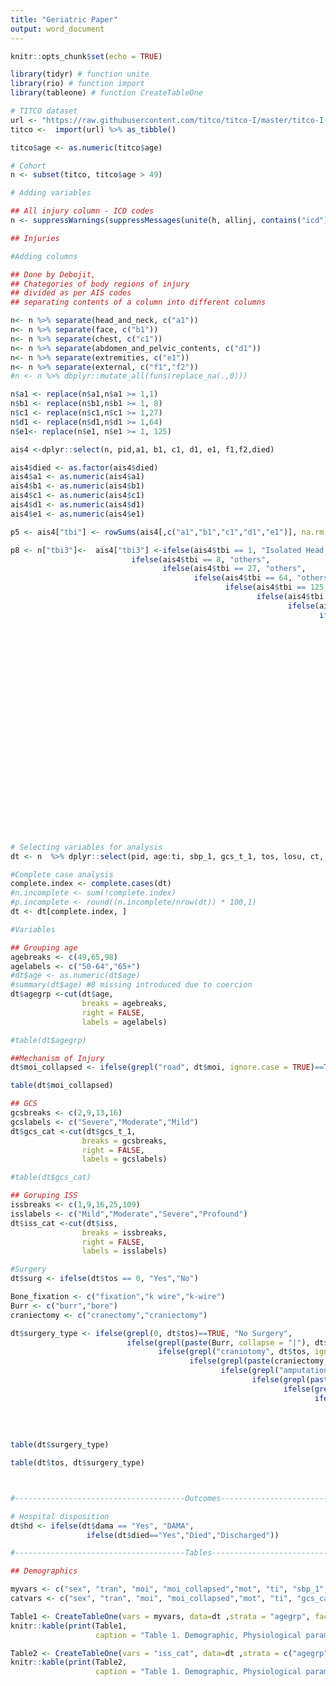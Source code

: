 ```yaml
---
title: "Geriatric Paper"
output: word_document
---
```


```r
knitr::opts_chunk$set(echo = TRUE)

library(tidyr) # function unite 
library(rio) # function import
library(tableone) # function CreateTableOne

```

```r

# TITCO dataset
url <- "https://raw.githubusercontent.com/titco/titco-I/master/titco-I-full-dataset-v1.csv"
titco <-  import(url) %>% as_tibble()

titco$age <- as.numeric(titco$age)

# Cohort
n <- subset(titco, titco$age > 49)

# Adding variables

## All injury column - ICD codes
n <- suppressWarnings(suppressMessages(unite(h, allinj, contains("icd"), sep = ",", remove = FALSE)))

## Injuries

#Adding columns

## Done by Debojit,
## Chategories of body regions of injury 
## divided as per AIS codes
## separating contents of a column into different columns

n<- n %>% separate(head_and_neck, c("a1"))
n<- n %>% separate(face, c("b1"))
n<- n %>% separate(chest, c("c1"))
n<- n %>% separate(abdomen_and_pelvic_contents, c("d1"))
n<- n %>% separate(extremities, c("e1"))
n<- n %>% separate(external, c("f1","f2"))
#n <- n %>% dbplyr::mutate_all(funs(replace_na(.,0)))

n$a1 <- replace(n$a1,n$a1 >= 1,1)
n$b1 <- replace(n$b1,n$b1 >= 1, 8)
n$c1 <- replace(n$c1,n$c1 >= 1,27)
n$d1 <- replace(n$d1,n$d1 >= 1,64)
n$e1<- replace(n$e1, n$e1 >= 1, 125)

ais4 <-dplyr::select(n, pid,a1, b1, c1, d1, e1, f1,f2,died)

ais4$died <- as.factor(ais4$died)
ais4$a1 <- as.numeric(ais4$a1)
ais4$b1 <- as.numeric(ais4$b1)
ais4$c1 <- as.numeric(ais4$c1)
ais4$d1 <- as.numeric(ais4$d1)
ais4$e1 <- as.numeric(ais4$e1)

p5 <- ais4["tbi"] <- rowSums(ais4[,c("a1","b1","c1","d1","e1")], na.rm = T)

p8 <- n["tbi3"]<-  ais4["tbi3"] <-ifelse(ais4$tbi == 1, "Isolated Head Injury",
                           ifelse(ais4$tbi == 8, "others",
                                  ifelse(ais4$tbi == 27, "others",
                                         ifelse(ais4$tbi == 64, "others",
                                                ifelse(ais4$tbi == 125,"others",
                                                       ifelse(ais4$tbi == 9, "Head and others",
                                                              ifelse(ais4$tbi == 28, "Head and others",
                                                                     ifelse(ais4$tbi == 65, "Head and others",
                                                                            ifelse(ais4$tbi == 126, "Head and others",
                                                                                   ifelse(ais4$tbi == 35, "others",
                                                                                          ifelse(ais4$tbi == 72, "others",
                                                                                                 ifelse(ais4$tbi == 91, "others",
                                                                                                        ifelse(ais4$tbi == 133, "others",
                                                                                                               ifelse(ais4$tbi == 152 , "others",
                                                                                                                      ifelse(ais4$tbi == 189, "others",
                                                                                        
                                                                                          ifelse(ais4$tbi == 36, "Head and others",
                                                                                                 ifelse(ais4$tbi == 92, "Head and others",
                                                                                                        ifelse(ais4$tbi == 190, "Head and others",
                                                                                                        ifelse(ais4$tbi == 99, "others",
                                                                                                               ifelse(ais4$tbi == 197, "others",
                                                                                                               ifelse(ais4$tbi == 134, "Head and others",
                                                                                                                      ifelse(ais4$tbi == 153, "Head and others",
                                                                                                                             ifelse(ais4$tbi == 216, "others",
                                                                                                                             ifelse(ais4$tbi== 160, "others",
                                                                                                                                    ifelse(ais4$tbi == 161, "Head and others",
                                                                                                                                           ifelse(ais4$tbi == 198, "Head and others",
                                                                                                                                                  ifelse(ais4$tbi ==217, "Head and others",
                                                                                                                                                         ifelse(ais4$tbi== 224, "others",
                                                                                                                                                                ifelse(ais4$tbi == 225, "Head and others", NA )))))))
                                                                                                                      ))))))))))))))))))))))

# Selecting variables for analysis
dt <- n  %>% dplyr::select(pid, age:ti, sbp_1, gcs_t_1, tos, losu, ct, fast, xray, dama, dodd, todd, iss, niss, died, allinj, tbi3)

#Complete case analysis
complete.index <- complete.cases(dt)
#n.incomplete <- sum(!complete.index)
#p.incomplete <- round((n.incomplete/nrow(dt)) * 100,1)
dt <- dt[complete.index, ]

#Variables

## Grouping age
agebreaks <- c(49,65,98)
agelabels <- c("50-64","65+")
#dt$age <- as.numeric(dt$age)
#summary(dt$age) #8 missing introduced due to coercion
dt$agegrp <-cut(dt$age,
                breaks = agebreaks,
                right = FALSE,
                labels = agelabels)

#table(dt$agegrp)

##Mechanism of Injury
dt$moi_collapsed <- ifelse(grepl("road", dt$moi, ignore.case = TRUE)==TRUE,"Road Traffic Accident", dt$moi)

table(dt$moi_collapsed)

## GCS
gcsbreaks <- c(2,9,13,16)
gcslabels <- c("Severe","Moderate","Mild")
dt$gcs_cat <-cut(dt$gcs_t_1,
                breaks = gcsbreaks,
                right = FALSE,
                labels = gcslabels)

#table(dt$gcs_cat)

## Goruping ISS 
issbreaks <- c(1,9,16,25,109)
isslabels <- c("Mild","Moderate","Severe","Profound")
dt$iss_cat <-cut(dt$iss,
                breaks = issbreaks,
                right = FALSE,
                labels = isslabels)

#Surgery
dt$surg <- ifelse(dt$tos == 0, "Yes","No")

Bone_fixation <- c("fixation","k wire","k-wire")
Burr <- c("burr","bore")
craniectomy <- c("cranectomy","craniectomy")

dt$surgery_type <- ifelse(grepl(0, dt$tos)==TRUE, "No Surgery",
                          ifelse(grepl(paste(Burr, collapse = "|"), dt$tos, ignore.case = TRUE)==TRUE, "Burr Hole",
                                 ifelse(grepl("craniotomy", dt$tos, ignore.case = TRUE)==TRUE,"Carniotomy",
                                        ifelse(grepl(paste(craniectomy, collapse = "|"), dt$tos, ignore.case = TRUE)==TRUE, "Craniectomy",
                                               ifelse(grepl("amputation", dt$tos, ignore.case = TRUE)==TRUE, "Amputation",
                                                      ifelse(grepl(paste(Bone_fixation,collapse = "|"), dt$tos, ignore.case = TRUE)==TRUE, "Bone Fixation",
                                                             ifelse(grepl("laproscopy", dt$tos, ignore.case = TRUE)==TRUE, "Laproscopy",
                                                                    ifelse(grepl("laprotomy", dt$tos, ignore.case = TRUE)==TRUE,"Laprotomy","Others"))))))))
                            
  
  
  
table(dt$surgery_type)

table(dt$tos, dt$surgery_type)



#--------------------------------------Outcomes---------------------------------------

# Hospital disposition
dt$hd <- ifelse(dt$dama == "Yes", "DAMA",
                 ifelse(dt$died=="Yes","Died","Discharged"))

#--------------------------------------Tables---------------------------------------

## Demographics

myvars <- c("sex", "tran", "moi", "moi_collapsed","mot", "ti", "sbp_1", "gcs_t_1" , "gcs_cat" ,  "ct", "fast", "xray", "iss" , "iss_cat", "surg", "surgery_type", "hd")
catvars <- c("sex", "tran", "moi", "moi_collapsed","mot", "ti", "gcs_cat", "ct", "fast", "xray", "iss_cat" , "surgery_type", "surg", "hd")

Table1 <- CreateTableOne(vars = myvars, data=dt ,strata = "agegrp", factorVars = catvars)
knitr::kable(print(Table1,
                   caption = "Table 1. Demographic, Physiological parameters, Injury Characteristics", showAllLevels = TRUE, printToggle = FALSE, varLabels = TRUE))

Table2 <- CreateTableOne(vars = "iss_cat", data=dt ,strata = c("agegrp","moi_collapsed"), factorVars = "iss_cat")
knitr::kable(print(Table2,
                   caption = "Table 1. Demographic, Physiological parameters, Injury Characteristics", showAllLevels = TRUE, printToggle = FALSE, varLabels = TRUE))


```

